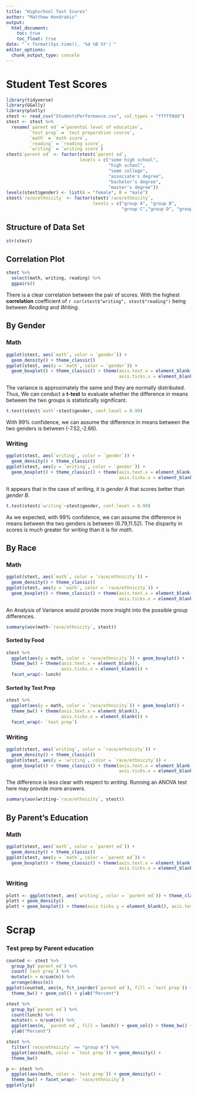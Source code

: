 ```yaml
---
title: "Highschool Test Scores"
author: "Matthew Hondrakis"
output: 
  html_document:
    toc: true
    toc_float: true
date: "`r format(Sys.time(), '%d %B %Y')`"
editor_options: 
  chunk_output_type: console
---
```


# Student Test Scores


```r
library(tidyverse)
library(GGally)
library(plotly)
stest <- read_csv("StudentsPerformance.csv", col_types = "fffffddd")
stest <- stest %>%
  rename(`parent ed` =`parental level of education`,
         `test prep` = `test preparation course`,
         `math` = `math score`,
         `reading` = `reading score`,
         `writing` = `writing score`)
stest$`parent ed` <- factor(stest$`parent ed`, 
                            levels = c("some high school",
                                       "high school",
                                       "some college",
                                       "associate's degree",
                                       "bachelor's degree",
                                       "master's degree"))
levels(stest$gender) <- list(A = "female", B = "male")
stest$`race/ethnicity` <- factor(stest$`race/ethnicity`, 
                                 levels = c("group A", "group B", 
                                            "group C","group D", "group E"))
```

## Structure of Data Set
```r
str(stest)
```

## Correlation Plot

```r
stest %>%
  select(math, writing, reading) %>%
  ggpairs()
```


There is a clear correlation between the pair of scores. With the highest **correlation** coefficient of `r cor(stest$"writing", stest$"reading")` being between *Reading* and *Writing*.


## By Gender

### Math

```r
ggplot(stest, aes(`math`, color = `gender`)) +
  geom_density() + theme_classic()
ggplot(stest, aes(y = `math`, color = `gender`)) +
  geom_boxplot() + theme_classic() + theme(axis.text.x = element_blank(),
                                           axis.ticks.x = element_blank())
```


The variance is approximately the same and they are normally distributed. Thus, We can conduct a **t-test** to evaluate whether the difference in means between the two groups is statistically significant.


```r
t.test(stest$`math`~stest$gender, conf.level = 0.99)
```

With 99% confidence, we can assume the difference in means between the two genders is between (-7.52,-2.66).

### Writing

```r
ggplot(stest, aes(`writing`, color = `gender`)) +
  geom_density() + theme_classic()
ggplot(stest, aes(y = `writing`, color = `gender`)) +
  geom_boxplot() + theme_classic() + theme(axis.text.x = element_blank(),
                                           axis.ticks.x = element_blank())
```


It appears that in the case of writing, it is *gender A* that scores better than *gender B*. 


```r
t.test(stest$`writing`~stest$gender, conf.level = 0.99)
```

As we expected, with 99% confidence, we can assume the difference in means between the two genders is between (6.79,11.52). The disparity in scores is much greater for *writing* than it is for *math*.

## By Race

### Math

```r
ggplot(stest, aes(`math`, color = `race/ethnicity`)) +
  geom_density() + theme_classic()
ggplot(stest, aes(y = `math`, color = `race/ethnicity`)) +
  geom_boxplot() + theme_classic() + theme(axis.text.x = element_blank(),
                                           axis.ticks.x = element_blank())
```

An Analysis of Variance would provide more insight into the possible group differences.

```r
summary(aov(math~`race/ethnicity`, stest))
```

#### Sorted by Food

```r
stest %>%
  ggplot(aes(y = math, color = `race/ethnicity`)) + geom_boxplot() + 
  theme_bw() + theme(axis.text.x = element_blank(),
                     axis.ticks.x = element_blank()) + 
  facet_wrap(~ lunch)
```

#### Sorted by Test Prep

```r
stest %>%
  ggplot(aes(y = math, color = `race/ethnicity`)) + geom_boxplot() + 
  theme_bw() + theme(axis.text.x = element_blank(),
                     axis.ticks.x = element_blank()) + 
  facet_wrap(~ `test prep`)
```


### Writing

```r
ggplot(stest, aes(`writing`, color = `race/ethnicity`)) +
  geom_density() + theme_classic()
ggplot(stest, aes(y = `writing`, color = `race/ethnicity`)) +
  geom_boxplot() + theme_classic() + theme(axis.text.x = element_blank(),
                                           axis.ticks.x = element_blank())
```

The difference is less clear with respect to *writing*. Running an ANOVA test here may provide more answers.

```r
summary(aov(writing~`race/ethnicity`, stest))
```

## By Parent's Education

### Math

```r
ggplot(stest, aes(`math`, color = `parent ed`)) +
  geom_density() + theme_classic()
ggplot(stest, aes(y = `math`, color = `parent ed`)) +
  geom_boxplot() + theme_classic() + theme(axis.text.x = element_blank(),
                                           axis.ticks.x = element_blank())
```


### Writing

```r
plott <- ggplot(stest, aes(`writing`, color = `parent ed`)) + theme_classic()
plott + geom_density()
plott + geom_boxplot() + theme(axis.ticks.y = element_blank(), axis.text.y = element_blank()) + labs(x = "")
```

# Scrap

### Test prep by Parent education

```r
counted <- stest %>%
  group_by(`parent ed`) %>%
  count(`test prep`) %>%
  mutate(n = n/sum(n)) %>%
  arrange(desc(n))
ggplot(counted, aes(n, fct_inorder(`parent ed`), fill = `test prep`)) +
  theme_bw() + geom_col() + ylab("Percent")
```

```r
stest %>%
  group_by(`parent ed`) %>%
  count(lunch) %>%
  mutate(n = n/sum(n)) %>%
  ggplot(aes(n, `parent ed`, fill = lunch)) + geom_col() + theme_bw() +
  ylab("Percent")
```

```r
stest %>%
  filter(`race/ethnicity` == "group A") %>%
  ggplot(aes(math, color = `test prep`)) + geom_density() +
  theme_bw()

```

```r
p <- stest %>%
  ggplot(aes(math, color = `test prep`)) + geom_density() +
  theme_bw() + facet_wrap(~ `race/ethnicity`)
ggplotly(p)
```



